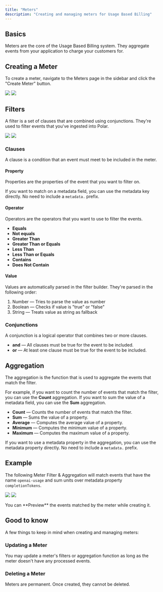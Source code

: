 ```yaml
---
title: "Meters"
description: "Creating and managing meters for Usage Based Billing"
---
```


## Basics

Meters are the core of the Usage Based Billing system. They aggregate events from your application to charge your customers for.

## Creating a Meter

To create a meter, navigate to the Meters page in the sidebar and click the "Create Meter" button.

<img
  className="block dark:hidden"
  src="/assets/features/usage/create-meter.light.png"
/>
<img
  className="hidden dark:block"
  src="/assets/features/usage/create-meter.dark.png"
/>

## Filters

A filter is a set of clauses that are combined using conjunctions. They're used to filter events that you've ingested into Polar.

<img
  className="block dark:hidden"
  src="/assets/features/usage/filter.light.png"
/>
<img
  className="hidden dark:block"
  src="/assets/features/usage/filter.dark.png"
/>

### Clauses

A clause is a condition that an event must meet to be included in the meter.

#### Property

Properties are the properties of the event that you want to filter on.

If you want to match on a metadata field, you can use the metadata key directly. No need to include a `metadata.` prefix.

#### Operator

Operators are the operators that you want to use to filter the events.

- **Equals**
- **Not equals**
- **Greater Than**
- **Greater Than or Equals**
- **Less Than**
- **Less Than or Equals**
- **Contains**
- **Does Not Contain**

#### Value

Values are automatically parsed in the filter builder. They're parsed in the following order:

1. Number — Tries to parse the value as number
2. Boolean — Checks if value is "true" or "false"
3. String — Treats value as string as fallback

### Conjunctions

A conjunction is a logical operator that combines two or more clauses.

- **and** — All clauses must be true for the event to be included.
- **or** — At least one clause must be true for the event to be included.

## Aggregation

The aggregation is the function that is used to aggregate the events that match the filter.

For example, if you want to count the number of events that match the filter, you can use the **Count** aggregation. If you want to sum the value of a metadata field, you can use the **Sum** aggregation.

- **Count** — Counts the number of events that match the filter.
- **Sum** — Sums the value of a property.
- **Average** — Computes the average value of a property.
- **Minimum** — Computes the minimum value of a property.
- **Maximum** — Computes the maximum value of a property.

If you want to use a metadata property in the aggregation, you can use the metadata property directly. No need to include a `metadata.` prefix.

## Example

The following Meter Filter & Aggregation will match events that have the name `openai-usage` and sum units over metadata property `completionTokens`.

<img
  className="block dark:hidden"
  src="/assets/features/usage/meter.light.png"
/>
<img
  className="hidden dark:block"
  src="/assets/features/usage/meter.dark.png"
/>

<Tip>
  You can **Preview** the events matched by the meter while creating it.
</Tip>

## Good to know

A few things to keep in mind when creating and managing meters:

### Updating a Meter

You may update a meter's filters or aggregation function as long as the meter doesn't have any processed events.

### Deleting a Meter

Meters are permanent. Once created, they cannot be deleted.
